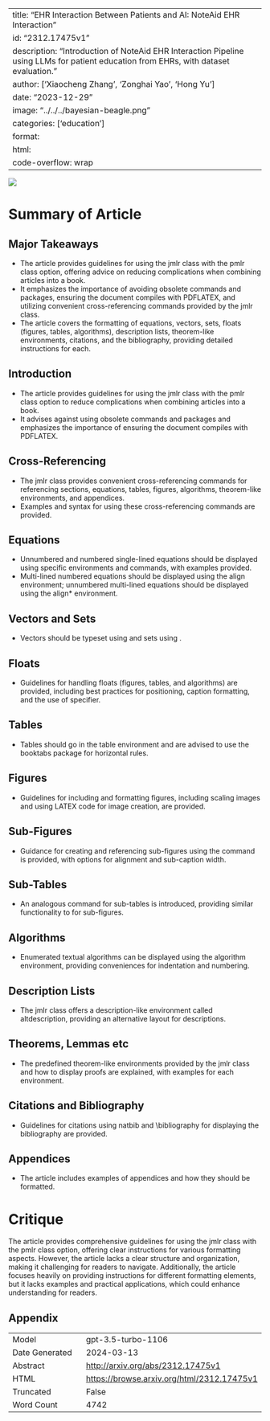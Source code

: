 
---
title: "EHR Interaction Between Patients and AI: NoteAid EHR Interaction"
id: "2312.17475v1"
description: "Introduction of NoteAid EHR Interaction Pipeline using LLMs for patient education from EHRs, with dataset evaluation."
author: ['Xiaocheng Zhang', 'Zonghai Yao', 'Hong Yu']
date: "2023-12-29"
image: "../../../bayesian-beagle.png"
categories: ['education']
format:
  html:
    code-overflow: wrap
---

![](../../../bayesian-beagle.png)

# Summary of Article

## Major Takeaways
- The article provides guidelines for using the jmlr class with the pmlr class option, offering advice on reducing complications when combining articles into a book.
- It emphasizes the importance of avoiding obsolete commands and packages, ensuring the document compiles with PDFLATEX, and utilizing convenient cross-referencing commands provided by the jmlr class.
- The article covers the formatting of equations, vectors, sets, floats (figures, tables, algorithms), description lists, theorem-like environments, citations, and the bibliography, providing detailed instructions for each.

## Introduction
- The article provides guidelines for using the jmlr class with the pmlr class option to reduce complications when combining articles into a book.
- It advises against using obsolete commands and packages and emphasizes the importance of ensuring the document compiles with PDFLATEX.

## Cross-Referencing
- The jmlr class provides convenient cross-referencing commands for referencing sections, equations, tables, figures, algorithms, theorem-like environments, and appendices.
- Examples and syntax for using these cross-referencing commands are provided.

## Equations
- Unnumbered and numbered single-lined equations should be displayed using specific environments and commands, with examples provided.
- Multi-lined numbered equations should be displayed using the align environment; unnumbered multi-lined equations should be displayed using the align* environment.
  
## Vectors and Sets
- Vectors should be typeset using \vec and sets using \set.
  
## Floats
- Guidelines for handling floats (figures, tables, and algorithms) are provided, including best practices for positioning, caption formatting, and the use of specifier.

## Tables
- Tables should go in the table environment and are advised to use the booktabs package for horizontal rules.
  
## Figures
- Guidelines for including and formatting figures, including scaling images and using LATEX code for image creation, are provided.

## Sub-Figures
- Guidance for creating and referencing sub-figures using the \subfigure command is provided, with options for alignment and sub-caption width.

## Sub-Tables
- An analogous command \subtable for sub-tables is introduced, providing similar functionality to \subfigure for sub-figures.

## Algorithms
- Enumerated textual algorithms can be displayed using the algorithm environment, providing conveniences for indentation and numbering.
  
## Description Lists
- The jmlr class offers a description-like environment called altdescription, providing an alternative layout for descriptions.

## Theorems, Lemmas etc
- The predefined theorem-like environments provided by the jmlr class and how to display proofs are explained, with examples for each environment.

## Citations and Bibliography
- Guidelines for citations using natbib and \bibliography for displaying the bibliography are provided.

## Appendices
- The article includes examples of appendices and how they should be formatted.

# Critique
The article provides comprehensive guidelines for using the jmlr class with the pmlr class option, offering clear instructions for various formatting aspects. However, the article lacks a clear structure and organization, making it challenging for readers to navigate. Additionally, the article focuses heavily on providing instructions for different formatting elements, but it lacks examples and practical applications, which could enhance understanding for readers.

## Appendix

|          |          |
|----------|----------|
| Model     | gpt-3.5-turbo-1106       |
| Date Generated     | 2024-03-13       |
| Abstract | [http://arxiv.org/abs/2312.17475v1](http://arxiv.org/abs/2312.17475v1)        |
| HTML     | [https://browse.arxiv.org/html/2312.17475v1](https://browse.arxiv.org/html/2312.17475v1)       |
| Truncated       | False       |
| Word Count       | 4742       |